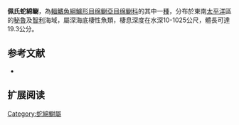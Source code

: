 {{Speciesbox
| name = 佩氏蛇綿鳚
| image = 
| status = NE
| status_system = IUCN3.1
| genus = Lycenchelys
| species = pequenoi
| authority = [[Anderson|Anderson]], 1995
| synonyms = 
}}

'''佩氏蛇綿鳚'''，為[[輻鰭魚綱|輻鰭魚綱]][[鱸形目|鱸形目]][[绵鳚亞目|绵鳚亞目]][[绵鳚科|绵鳚科]]的其中一[[種|種]]，分布於東南[[太平洋|太平洋]]區的[[秘魯|秘魯]]及[[智利|智利]]海域，屬深海底棲性魚類，棲息深度在水深10-1025公尺，體長可達19.3公分。

==参考文献==
*{{FishBase_species|genus=Lycenchelys|species=pequenoi|year=2011|month=12}}

== 扩展阅读 ==
{{refbegin}}
{{wikispecies-inline|Lycenchelys pentactina|佩氏蛇綿鳚}}
{{refend}}
{{Taxonbar|from=Q1099016}}

[[Category:蛇綿䲁屬|Category:蛇綿䲁屬]]